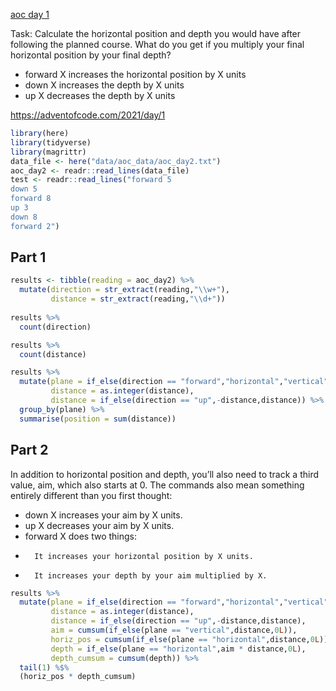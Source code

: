 [aoc day 1](https://adventofcode.com/2021/day/2)

Task: Calculate the horizontal position and depth you would have after following the planned course. What do you get if you multiply your final horizontal position by your final depth?

-   forward X increases the horizontal position by X units
-   down X increases the depth by X units
-   up X decreases the depth by X units

<https://adventofcode.com/2021/day/1>

```r
library(here)
library(tidyverse)
library(magrittr)
data_file <- here("data/aoc_data/aoc_day2.txt")
aoc_day2 <- readr::read_lines(data_file)
test <- readr::read_lines("forward 5
down 5
forward 8
up 3
down 8
forward 2")
```

## Part 1

```r
results <- tibble(reading = aoc_day2) %>% 
  mutate(direction = str_extract(reading,"\\w+"),
         distance = str_extract(reading,"\\d+")) 
  
results %>% 
  count(direction)

results %>% 
  count(distance)

results %>% 
  mutate(plane = if_else(direction == "forward","horizontal","vertical"),
         distance = as.integer(distance),
         distance = if_else(direction == "up",-distance,distance)) %>% 
  group_by(plane) %>% 
  summarise(position = sum(distance))
```

## Part 2

In addition to horizontal position and depth, you'll also need to track a third value, aim, which also starts at 0. The commands also mean something entirely different than you first thought:

-   down X increases your aim by X units.
-   up X decreases your aim by X units.
-   forward X does two things:
-       It increases your horizontal position by X units.
-       It increases your depth by your aim multiplied by X.

```r
results %>% 
  mutate(plane = if_else(direction == "forward","horizontal","vertical"),
         distance = as.integer(distance),
         distance = if_else(direction == "up",-distance,distance),
         aim = cumsum(if_else(plane == "vertical",distance,0L)),
         horiz_pos = cumsum(if_else(plane == "horizontal",distance,0L)),
         depth = if_else(plane == "horizontal",aim * distance,0L),
         depth_cumsum = cumsum(depth)) %>% 
  tail(1) %$%
  (horiz_pos * depth_cumsum)
```

